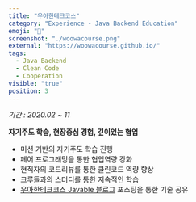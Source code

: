 ```yaml
---
title: "우아한테크코스"
category: "Experience - Java Backend Education"
emoji: "💫"
screenshot: "./woowacourse.png"
external: "https://woowacourse.github.io/"
tags:
  - Java Backend
  - Clean Code
  - Cooperation
visible: "true"
position: 3
---
```

*기간 : 2020.02 ~ 11*

**자기주도 학습, 현장중심 경험, 깊이있는 협업**

- 미션 기반의 자기주도 학습 진행
- 페어 프로그래밍을 통한 협업역량 강화
- 현직자의 코드리뷰를 통한 클린코드 역량 향상
- 크루들과의 스터디를 통한 지속적인 학습
- <a href="https://woowacourse.github.io/javable/" target="_blank" rel="nofollow noopener noreferrer" aria-label="External Link"><Underlining color={Theme.colors.tertiary} hoverColor={Theme.colors.secondary}>우아한테크코스 Javable 블로그</Underlining></a> 포스팅을 통한 기술 공유